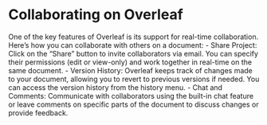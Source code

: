 # Collaborating on Overleaf {.sec-collaborating}

One of the key features of Overleaf is its support for real-time collaboration. Here's how you can collaborate with others on a document:
- Share Project: Click on the "Share" button to invite collaborators via email. You can specify their permissions (edit or view-only) and work together in real-time on the same document.
- Version History: Overleaf keeps track of changes made to your document, allowing you to revert to previous versions if needed. You can access the version history from the history menu.
- Chat and Comments: Communicate with collaborators using the built-in chat feature or leave comments on specific parts of the document to discuss changes or provide feedback.
